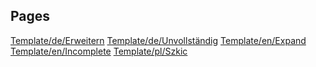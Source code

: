 
== Pages ==
[[Template/de/Erweitern]]
[[Template/de/Unvollständig]]
[[Template/en/Expand]]
[[Template/en/Incomplete]]
[[Template/pl/Szkic]]
